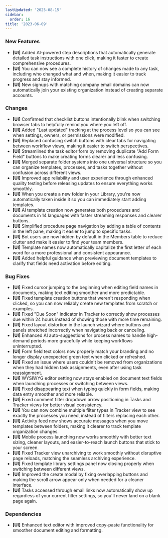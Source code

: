 ```yaml
---
lastUpdated: '2025-08-15'
sidebar:
  order: 16
title: '2023-06-09'
---
```


### New Features

- **[UI]** Added AI-powered step descriptions that automatically generate detailed task instructions with one click, making it faster to create comprehensive procedures.
- **[UI]** You can now see a complete history of changes made to any task, including who changed what and when, making it easier to track progress and stay informed.
- **[UI]** New signups with matching company email domains can now automatically join your existing organization instead of creating separate accounts.

### Changes

- **[UI]** Confirmed that checklist buttons intentionally blink when switching browser tabs to helpfully remind you where you left off.
- **[UI]** Added "Last updated" tracking at the process level so you can see when settings, owners, or permissions were modified.
- **[UI]** Replaced confusing switch buttons with clear tabs for navigating between workflow views, making it easier to switch perspectives.
- **[UI]** Streamlined the task editor form by removing duplicate "Add Form Field" buttons to make creating forms clearer and less confusing.
- **[UI]** Merged separate folder systems into one universal structure so you can organize templates, processes, and tasks together without confusion across different views.
- **[UI]** Improved app reliability and user experience through enhanced quality testing before releasing updates to ensure everything works smoothly.
- **[UI]** When you create a new folder in your Library, you're now automatically taken inside it so you can immediately start adding templates.
- **[UI]** AI template creation now generates both procedures and documents in 14 languages with faster streaming responses and clearer buttons.
- **[UI]** Simplified procedure page navigation by adding a table of contents in the left pane, making it easier to jump to specific tasks.
- **[UI]** Bot users are now hidden by default in the Members table to reduce clutter and make it easier to find your team members.
- **[UI]** Template names now automatically capitalize the first letter of each word for a more professional and consistent appearance.
- **[UI]** Added helpful guidance when previewing document templates to clarify that fields need activation before editing.

### Bug Fixes

- **[UI]** Fixed cursor jumping to the beginning when editing field names in documents, making text editing smoother and more predictable.
- **[UI]** Fixed template creation buttons that weren't responding when clicked, so you can now reliably create new templates from scratch or examples.
- **[UI]** Fixed "Due Soon" indicator in Tracker to correctly show processes due within 24 hours instead of showing those with more time remaining.
- **[UI]** Fixed layout distortion in the launch wizard where buttons and panels stretched incorrectly when navigating back or canceling.
- **[UI]** Enhanced AI auto-suggestions for process names to handle high-demand periods more gracefully while keeping workflows uninterrupted.
- **[UI]** Form field text colors now properly match your branding and no longer display unexpected green text when clicked or refreshed.
- **[UI]** Fixed an issue where users couldn't be removed from organizations when they had hidden task assignments, even after using task reassignment.
- **[UI]** WYSIWYG editor setting now stays enabled on document text fields when launching processes or switching between views.
- **[UI]** Fixed disappearing text when typing quickly in form fields, making data entry smoother and more reliable.
- **[UI]** Fixed comment filter dropdown arrow positioning in Tasks and Tracker views for better visual consistency.
- **[UI]** You can now combine multiple filter types in Tracker view to see exactly the processes you need, instead of filters replacing each other.
- **[UI]** Activity feed now shows accurate messages when you move templates between folders, making it clearer to track template organization changes.
- **[UI]** Mobile process launching now works smoothly with better text sizing, cleaner layouts, and easier-to-reach launch buttons that stick to your screen.
- **[UI]** Fixed Tracker view unarchiving to work smoothly without disruptive page reloads, matching the seamless archiving experience.
- **[UI]** Fixed template library settings panel now closing properly when switching between different views.
- **[UI]** Improved the create modal by fixing overlapping buttons and making the scroll arrow appear only when needed for a cleaner interface.
- **[UI]** Tasks accessed through email links now automatically show up regardless of your current filter settings, so you'll never land on a blank page again.

### Dependencies

- **[UI]** Enhanced text editor with improved copy-paste functionality for smoother document editing and formatting.
